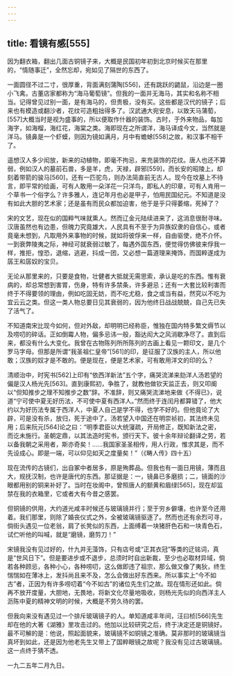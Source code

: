 ```yaml
---
---
---
```

title: 看镜有感[555]
---




因为翻衣箱，翻出几面古铜镜子来，大概是民国初年初到北京时候买在那里的，“情随事迁”，全然忘却，宛如见了隔世的东西了。

一面圆径不过二寸，很厚重，背面满刻蒲陶[556]，还有跳跃的鼯鼠，沿边是一圈小飞禽。古董店家都称为“海马葡萄镜”。但我的一面并无海马，其实和名称不相当。记得曾见过别一面，是有海马的，但贵极，没有买。这些都是汉代的镜子；后来也有模造或翻沙者，花纹可造粗拙得多了。汉武通大宛安息，以致天马蒲萄，[557]大概当时是视为盛事的，所以便取作什器的装饰。古时，于外来物品，每加海字，如海榴，海红花，海棠之类。海即现在之所谓洋，海马译成今文，当然就是洋马。镜鼻是一个虾蟆，则因为镜如满月，月中有蟾蜍[558]之故，和汉事不相干了。

遥想汉人多少闳放，新来的动植物，即毫不拘忌，来充装饰的花纹。唐人也还不算弱，例如汉人的墓前石兽，多是羊，虎，天禄，辟邪[559]，而长安的昭陵上，却刻着带箭的骏马[560]，还有一匹驼鸟，则办法简直前无古人。现今在坟墓上不待言，即平常的绘画，可有人敢用一朵洋花一只洋鸟，即私人的印章，可有人肯用一个草书一个俗字么？许多雅人，连记年月也必是甲子，怕用民国纪元。不知道是没有如此大胆的艺术家；还是虽有而民众都加迫害，他于是乎只得萎缩，死掉了？

宋的文艺，现在似的国粹气味就熏人。然而辽金元陆续进来了，这消息很耐寻味。汉唐虽然也有边患，但魄力究竟雄大，人民具有不至于为异族奴隶的自信心，或者竟毫未想到，凡取用外来事物的时候，就如将彼俘来一样，自由驱使，绝不介怀。一到衰弊陵夷之际，神经可就衰弱过敏了，每遇外国东西，便觉得仿佛彼来俘我一样，推拒，惶恐，退缩，逃避，抖成一团，又必想一篇道理来掩饰，而国粹遂成为孱王和孱奴的宝贝。

无论从那里来的，只要是食物，壮健者大抵就无需思索，承认是吃的东西。惟有衰病的，却总常想到害胃，伤身，特有许多禁条，许多避忌；还有一大套比较利害而终于不得要领的理由，例如吃固无妨，而不吃尤稳，食之或当有益，然究以不吃为宜云云之类。但这一类人物总要日见其衰弱的，因为他终日战战兢兢，自己先已失了活气了。

不知道南宋比现今如何，但对外敌，却明明已经称臣，惟独在国内特多繁文缛节以及唠叨的碎话。正如倒霉人物，偏多忌讳一般，豁达闳大之风消歇净尽了。直到后来，都没有什么大变化。我曾在古物陈列所所陈列的古画上看见一颗印文，是几个罗马字母。但那是所谓“我圣祖仁皇帝”[561]的印，是征服了汉族的主人，所以他敢；汉族的奴才是不敢的。便是现在，便是艺术家，可有敢用洋文的印的么？

清顺治中，时宪书[562]上印有“依西洋新法”五个字，痛哭流涕来劾洋人汤若望的偏是汉人杨光先[563]。直到康熙初，争胜了，就教他做钦天监正去，则又叩阍以“但知推步之理不知推步之数”辞。不准辞，则又痛哭流涕地来做《不得已》，说道“宁可使中夏无好历法，不可使中夏有西洋人。”然而终于连闰月都算错了，他大约以为好历法专属于西洋人，中夏人自己是学不得，也学不好的。但他竟论了大辟，可是没有杀，放归，死于途中了。汤若望入中国还在明崇祯初，其法终未见用；后来阮元[564]论之曰：“明季君臣以大统寖疏，开局修正，既知新法之密，而讫未施行。圣朝定鼎，以其法造时宪书，颁行天下。彼十余年辩论翻译之劳，若以备我朝之采用者，斯亦奇矣！……我国家圣圣相传，用人行政，惟求其是，而不先设成心。即是一端，可以仰见如天之度量矣！”（《畴人传》四十五）

现在流传的古镜们，出自冢中者居多，原是殉葬品。但我也有一面日用镜，薄而且大，规抚汉制，也许是唐代的东西。那证据是：一，镜鼻已多磨损；二，镜面的沙眼都用别的铜来补好了。当时在妆阁中，曾照唐人的额黄和眉绿[565]，现在却监禁在我的衣箱里，它或者大有今昔之感罢。

但铜镜的供用，大约道光咸丰时候还与玻璃镜并行；至于穷乡僻壤，也许至今还用着。我们那里，则除了婚丧仪式之外，全被玻璃镜驱逐了。然而也还有余烈可寻，倘街头遇见一位老翁，肩了长凳似的东西，上面缚着一块猪肝色石和一块青色石，试伫听他的叫喊，就是“磨镜，磨剪刀！”

宋镜我没有见过好的，什九并无藻饰，只有店号或“正其衣冠”等类的迂铭词，真是“世风日下”。但是要进步或不退步，总须时时自出新裁，至少也必取材异域，倘若各种顾忌，各种小心，各种唠叨，这么做即违了祖宗，那么做又像了夷狄，终生惴惴如在薄冰上，发抖尚且来不及，怎么会做出好东西来。所以事实上“今不如古”者，正因为有许多唠叨着“今不如古”的诸位先生们之故。现在情形还如此。倘再不放开度量，大胆地，无畏地，将新文化尽量地吸收，则杨光先似的向西洋主人沥陈中夏的精神文明的时候，大概是不劳久待的罢。

但我向来没有遇见过一个排斥玻璃镜子的人。单知道咸丰年间，汪曰桢[566]先生却在他的大著《湖雅》里攻击过的。他加以比较研究之后，终于决定还是铜镜好。最不可解的是：他说，照起面貌来，玻璃镜不如铜镜之准确。莫非那时的玻璃镜当真坏到如此，还是因为他老先生又带上了国粹眼镜之故呢？我没有见过古玻璃镜。这一点终于猜不透。

一九二五年二月九日。